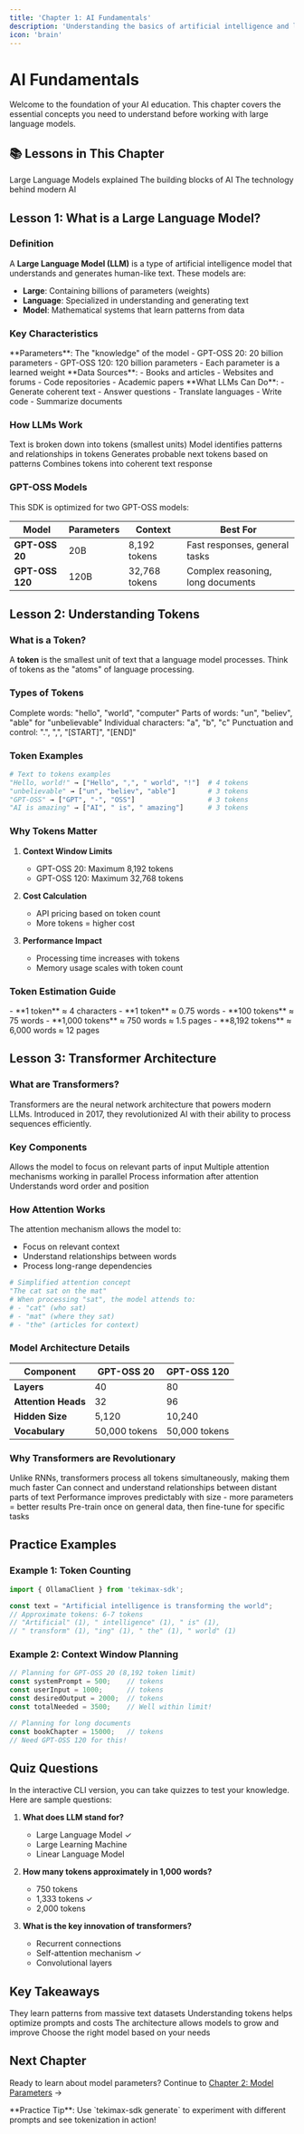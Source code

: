 ```yaml
---
title: 'Chapter 1: AI Fundamentals'
description: 'Understanding the basics of artificial intelligence and language models'
icon: 'brain'
---
```


# AI Fundamentals

Welcome to the foundation of your AI education. This chapter covers the essential concepts you need to understand before working with large language models.

## 📚 Lessons in This Chapter

<CardGroup cols={3}>
  <Card title="What is an LLM?" icon="robot">
    Large Language Models explained
  </Card>
  <Card title="Understanding Tokens" icon="cube">
    The building blocks of AI
  </Card>
  <Card title="Transformer Architecture" icon="network-wired">
    The technology behind modern AI
  </Card>
</CardGroup>

## Lesson 1: What is a Large Language Model?

### Definition

A **Large Language Model (LLM)** is a type of artificial intelligence model that understands and generates human-like text. These models are:

- **Large**: Containing billions of parameters (weights)
- **Language**: Specialized in understanding and generating text
- **Model**: Mathematical systems that learn patterns from data

### Key Characteristics

<Tabs>
  <Tab title="Size">
    **Parameters**: The "knowledge" of the model
    - GPT-OSS 20: 20 billion parameters
    - GPT-OSS 120: 120 billion parameters
    - Each parameter is a learned weight
  </Tab>
  <Tab title="Training">
    **Data Sources**:
    - Books and articles
    - Websites and forums
    - Code repositories
    - Academic papers
  </Tab>
  <Tab title="Capabilities">
    **What LLMs Can Do**:
    - Generate coherent text
    - Answer questions
    - Translate languages
    - Write code
    - Summarize documents
  </Tab>
</Tabs>

### How LLMs Work

<Steps>
  <Step title="Input Processing">
    Text is broken down into tokens (smallest units)
  </Step>
  <Step title="Pattern Recognition">
    Model identifies patterns and relationships in tokens
  </Step>
  <Step title="Prediction">
    Generates probable next tokens based on patterns
  </Step>
  <Step title="Output Generation">
    Combines tokens into coherent text response
  </Step>
</Steps>

### GPT-OSS Models

This SDK is optimized for two GPT-OSS models:

| Model | Parameters | Context | Best For |
|-------|-----------|---------|----------|
| **GPT-OSS 20** | 20B | 8,192 tokens | Fast responses, general tasks |
| **GPT-OSS 120** | 120B | 32,768 tokens | Complex reasoning, long documents |

## Lesson 2: Understanding Tokens

### What is a Token?

A **token** is the smallest unit of text that a language model processes. Think of tokens as the "atoms" of language processing.

### Types of Tokens

<AccordionGroup>
  <Accordion title="Word Tokens" icon="font">
    Complete words: "hello", "world", "computer"
  </Accordion>
  <Accordion title="Subword Tokens" icon="text-slash">
    Parts of words: "un", "believ", "able" for "unbelievable"
  </Accordion>
  <Accordion title="Character Tokens" icon="letter">
    Individual characters: "a", "b", "c"
  </Accordion>
  <Accordion title="Special Tokens" icon="asterisk">
    Punctuation and control: ".", ",", "[START]", "[END]"
  </Accordion>
</AccordionGroup>

### Token Examples

```python
# Text to tokens examples
"Hello, world!" → ["Hello", ",", " world", "!"]  # 4 tokens
"unbelievable" → ["un", "believ", "able"]        # 3 tokens
"GPT-OSS" → ["GPT", "-", "OSS"]                  # 3 tokens
"AI is amazing" → ["AI", " is", " amazing"]      # 3 tokens
```

### Why Tokens Matter

1. **Context Window Limits**
   - GPT-OSS 20: Maximum 8,192 tokens
   - GPT-OSS 120: Maximum 32,768 tokens

2. **Cost Calculation**
   - API pricing based on token count
   - More tokens = higher cost

3. **Performance Impact**
   - Processing time increases with tokens
   - Memory usage scales with token count

### Token Estimation Guide

<Card title="Quick Reference" icon="calculator">
  - **1 token** ≈ 4 characters
  - **1 token** ≈ 0.75 words
  - **100 tokens** ≈ 75 words
  - **1,000 tokens** ≈ 750 words ≈ 1.5 pages
  - **8,192 tokens** ≈ 6,000 words ≈ 12 pages
</Card>

## Lesson 3: Transformer Architecture

### What are Transformers?

Transformers are the neural network architecture that powers modern LLMs. Introduced in 2017, they revolutionized AI with their ability to process sequences efficiently.

### Key Components

<CardGroup cols={2}>
  <Card title="Self-Attention" icon="eye">
    Allows the model to focus on relevant parts of input
  </Card>
  <Card title="Multi-Head Attention" icon="layer-group">
    Multiple attention mechanisms working in parallel
  </Card>
  <Card title="Feed-Forward Networks" icon="arrow-right">
    Process information after attention
  </Card>
  <Card title="Positional Encoding" icon="sort-numeric">
    Understands word order and position
  </Card>
</CardGroup>

### How Attention Works

The attention mechanism allows the model to:
- Focus on relevant context
- Understand relationships between words
- Process long-range dependencies

```python
# Simplified attention concept
"The cat sat on the mat"
# When processing "sat", the model attends to:
# - "cat" (who sat)
# - "mat" (where they sat)
# - "the" (articles for context)
```

### Model Architecture Details

| Component | GPT-OSS 20 | GPT-OSS 120 |
|-----------|------------|-------------|
| **Layers** | 40 | 80 |
| **Attention Heads** | 32 | 96 |
| **Hidden Size** | 5,120 | 10,240 |
| **Vocabulary** | 50,000 tokens | 50,000 tokens |

### Why Transformers are Revolutionary

<AccordionGroup>
  <Accordion title="Parallel Processing" icon="bolt">
    Unlike RNNs, transformers process all tokens simultaneously, making them much faster
  </Accordion>
  <Accordion title="Long-Range Dependencies" icon="link">
    Can connect and understand relationships between distant parts of text
  </Accordion>
  <Accordion title="Scalability" icon="expand">
    Performance improves predictably with size - more parameters = better results
  </Accordion>
  <Accordion title="Transfer Learning" icon="share">
    Pre-train once on general data, then fine-tune for specific tasks
  </Accordion>
</AccordionGroup>

## Practice Examples

### Example 1: Token Counting

```typescript
import { OllamaClient } from 'tekimax-sdk';

const text = "Artificial intelligence is transforming the world";
// Approximate tokens: 6-7 tokens
// "Artificial" (1), " intelligence" (1), " is" (1), 
// " transform" (1), "ing" (1), " the" (1), " world" (1)
```

### Example 2: Context Window Planning

```typescript
// Planning for GPT-OSS 20 (8,192 token limit)
const systemPrompt = 500;    // tokens
const userInput = 1000;      // tokens
const desiredOutput = 2000;  // tokens
const totalNeeded = 3500;    // Well within limit!

// Planning for long documents
const bookChapter = 15000;   // tokens
// Need GPT-OSS 120 for this!
```

## Quiz Questions

<Note>
  In the interactive CLI version, you can take quizzes to test your knowledge. Here are sample questions:
</Note>

1. **What does LLM stand for?**
   - Large Language Model ✓
   - Large Learning Machine
   - Linear Language Model

2. **How many tokens approximately in 1,000 words?**
   - 750 tokens
   - 1,333 tokens ✓
   - 2,000 tokens

3. **What is the key innovation of transformers?**
   - Recurrent connections
   - Self-attention mechanism ✓
   - Convolutional layers

## Key Takeaways

<Steps>
  <Step title="LLMs are Pattern Recognizers">
    They learn patterns from massive text datasets
  </Step>
  <Step title="Tokens are Fundamental">
    Understanding tokens helps optimize prompts and costs
  </Step>
  <Step title="Transformers Enable Scale">
    The architecture allows models to grow and improve
  </Step>
  <Step title="Context Windows Matter">
    Choose the right model based on your needs
  </Step>
</Steps>

## Next Chapter

Ready to learn about model parameters? Continue to [Chapter 2: Model Parameters](/academy/chapter-2-parameters) →

<Tip>
  **Practice Tip**: Use `tekimax-sdk generate` to experiment with different prompts and see tokenization in action!
</Tip>